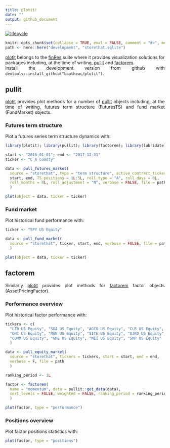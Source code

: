 ```yaml
---
title: plotit!
date: ""
output: github_document
---
```

<style> body {text-align: justify} </style>

[![lifecycle](https://img.shields.io/badge/lifecycle-experimental-orange.svg)](https://www.tidyverse.org/lifecycle/#experimental)


```r
knitr::opts_chunk$set(collapse = TRUE, eval = FALSE, comment = "#>", message = FALSE, warning = FALSE)
path <- here::here("development", "storethat.sqlite")
```


[plotit](https://bautheac.github.io/plotit/) belongs to the [finRes](https://bautheac.github.io/finRes/) suite where it provides visualization solutions for packages including, at the time of writing, [pullit](https://bautheac.github.io/pullit/) and [factorem](https://bautheac.github.io/factorem/).  
Install the development version from github with `devtools::install_github("bautheac/plotit")`. 


## pullit
[plotit](https://bautheac.github.io/plotit/) provides plot methods for a number of [pullit](https://bautheac.github.io/pullit/) objects including, at the time of writing, futures term structure (FuturesTS) and fund market (FundMarket) objects.

### Futures term structure
Plot a futures series term structure dynamics with:
```r
library(plotit); library(pullit); library(factorem); library(lubridate)

start <- "2016-01-01"; end <- "2017-12-31"
ticker <- "C A Comdty"

data <- pull_futures_market(
  source = "storethat", type = "term structure", active_contract_tickers = ticker,
  start, end, TS_positions = 1L:5L, roll_type = "A", roll_days = 0L,
  roll_months = 0L, roll_adjustment = "N", verbose = FALSE, file = path
  )

plot(object = data, ticker = ticker)
```

### Fund market
Plot historical fund performance with:
```r
ticker <- "SPY US Equity"

data <- pull_fund_market(
  source = "storethat", ticker, start, end, verbose = FALSE, file = path
  )

plot(object = data, ticker = ticker)
```


## factorem
Similarly [plotit](https://bautheac.github.io/plotit/) provides plot methods for [factorem](https://bautheac.github.io/factorem/) factor objects (AssetPricingFactor).

### Performance overview
Plot historical factor performance with:
```r
tickers <- c(
  "LZB US Equity", "SGA US Equity", "AGCO US Equity", "CLR US Equity",
  "GHC US Equity", "MAN US Equity", "SITE US Equity", "AJRD US Equity",
  "COMM US Equity", "GME US Equity", "MEI US Equity", "SMP US Equity"
  )

data <- pull_equity_market(
  source = "storethat", tickers = tickers, start = start, end = end, 
  verbose = F, file = path
  )

ranking_period <- 1L

factor <- factorem(
  name = "momentum", data = pullit::get_data(data),
  sort_levels = FALSE, weighted = FALSE, ranking_period = ranking_period
  )

plot(factor, type = "performance")
```

### Positions overview
Plot factor positions statistics with:
```r
plot(factor, type = "positions")
```
